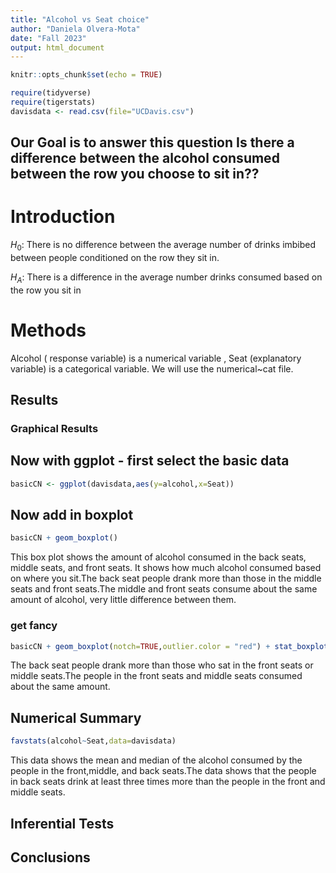 ```yaml
---
title: "Alcohol vs Seat choice"
author: "Daniela Olvera-Mota"
date: "Fall 2023"
output: html_document
---
```


```r
knitr::opts_chunk$set(echo = TRUE)
```

```r
require(tidyverse)
require(tigerstats)
davisdata <- read.csv(file="UCDavis.csv")
```
## Our Goal is to answer this question Is there a difference between the alcohol consumed between the row you choose to sit in??

# Introduction

$H_0$: There is no difference between the average number of drinks imbibed between people conditioned on the row they sit in.

$H_A$: There is a difference in the average number drinks consumed based on the row you sit in

# Methods

Alcohol ( response variable) is a numerical variable , Seat (explanatory variable) is a categorical variable. We will use the numerical~cat file.

## Results

### Graphical Results

## Now with ggplot - first select the basic data

```r
basicCN <- ggplot(davisdata,aes(y=alcohol,x=Seat))
```
## Now add in boxplot

```r
basicCN + geom_boxplot()
```
  
This box plot shows the amount of alcohol consumed in the back seats, middle seats, and front seats. It shows how much alcohol consumed based on where you sit.The back seat people drank more than those in the middle seats and front seats.The middle and front seats consume about the same amount of alcohol, very little difference between them.

### get fancy


```r
basicCN + geom_boxplot(notch=TRUE,outlier.color = "red") + stat_boxplot(geom ='errorbar') + labs(title="Fancy notch boxplot \n with 2 lines")
```

The back seat people drank more than those who sat in the front seats or middle seats.The people in the front seats and middle seats consumed about the same amount.

## Numerical Summary 

```r
favstats(alcohol~Seat,data=davisdata)
```

This data shows the mean and median of the alcohol consumed by the people in the front,middle, and back seats.The data shows that the people in back seats drink at least three times more than the people in the front and middle seats.

## Inferential Tests

## Conclusions



